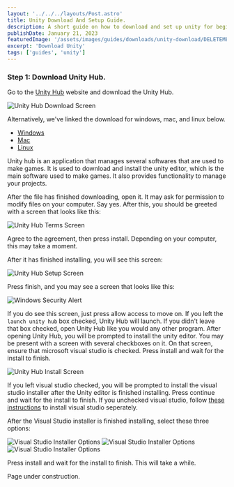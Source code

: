 ```yaml
---
layout: '../../../layouts/Post.astro'
title: Unity Download And Setup Guide.
description: A short guide on how to download and set up unity for beginners.
publishDate: January 21, 2023
featuredImage: '/assets/images/guides/downloads/unity-download/DELETEME16.png'
excerpt: 'Download Unity'
tags: ['guides', 'unity']
---
```


### Step 1: Download Unity Hub.

Go to the [Unity Hub](https://unity.com/download) website and download the Unity Hub. 

![Unity Hub Download Screen](/assets/images/guides/downloads/unity-download/DELETEME17.png) 

Alternatively, we've linked the download for windows, mac, and linux below.

- [Windows](https://public-cdn.cloud.unity3d.com/hub/prod/UnityHubSetup.exe)
- [Mac](https://public-cdn.cloud.unity3d.com/hub/prod/UnityHubSetup.dmg)
- [Linux](https://public-cdn.cloud.unity3d.com/hub/prod/UnityHubSetup.AppImage)

Unity hub is an application that manages several softwares that are used to make games. It is used to download and install the unity editor, which is the main software used to make games. It also provides functionality to manage your projects.

After the file has finished downloading, open it. It may ask for permission to modify files on your computer. Say yes. After this, you should be greeted with a screen that looks like this:

![Unity Hub Terms Screen](/assets/images/guides/downloads/unity-download/DELETEME19.png)

Agree to the agreement, then press install. Depending on your computer, this may take a moment.

After it has finished installing, you will see this screen:

![Unity Hub Setup Screen](/assets/images/guides/downloads/unity-download/DELETEME20.png)

Press finish, and you may see a screen that looks like this:

![Windows Security Alert](/assets/images/guides/downloads/unity-download/DELETEME21.png)

If you do see this screen, just press allow access to move on. If you left the ```launch unity hub``` box checked, Unity Hub will launch. If you didn't leave that box checked, open Unity Hub like you would any other program.
After opening Unity Hub, you will be prompted to install the unity editor. You may be present with a screen with several checkboxes on it. On that screen, ensure that microsoft visual studio is checked. Press install and wait for the install to finish.

![Unity Hub Install Screen](/assets/images/guides/downloads/unity-download/DELETEME22.png)

If you left visual studio checked, you will be prompted to install the visual studio installer after the Unity editor is finished installing. Press continue and wait for the install to finish. If you unchecked visual studio, follow [these instructions](/guides/download-guides/vs-download) to install visual studio seperately.

After the Visual Studio installer is finished installing, select these three options:

![Visual Studio Installer Options](/assets/images/guides/downloads/unity-download/DELETEME23.png)
![Visual Studio Installer Options](/assets/images/guides/downloads/unity-download/DELETEME24.png)
![Visual Studio Installer Options](/assets/images/guides/downloads/unity-download/DELETEME25.png)

Press install and wait for the install to finish. This will take a while.


Page under construction.
